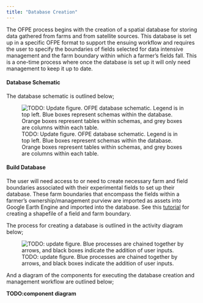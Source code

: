 ```yaml
---
title: "Database Creation"
---
```

The OFPE process begins with the creation of a spatial database for storing data gathered from farms and from satellite sources. This database is set up in  a specific OFPE format to support the ensuing workflow and requires the user to specify the boundaries of fields selected for data intensive management and the farm boundary within which a farmer's fields fall. This is a one-time process where once the database is set up it will only need management to keep it up to date.

#### Database Schematic
The database schematic is outlined below;

![TODO: Update figure. OFPE database schematic. Legend is in top left. Blue boxes represent schemas within the database. Orange boxes represent tables within schemas, and grey boxes are columns within each table.](diagrams/ofpe_db_schema.png)

#### Build Database

The user will need access to or need to create necessary farm and field boundaries associated with their experimental fields to set up their database. These farm boundaries that encompass the fields within a farmer's ownership/management purview are imported as assets into Google Earth Engine and imported into the database. See this [tutorial](<postgres_setup.html>) for creating a shapefile of a field and farm boundary.

The process for creating a database is outlined in the activity diagram below;

![TODO: update figure. Blue processes are chained together by arrows, and black boxes indicate the addition of user inputs.](diagrams/ofpe_db_mgmt.png)

And a diagram of the components for executing the database creation and management workflow are outlined below;

**TODO:component diagram**

